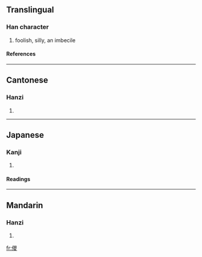 ==Translingual==
===Han character===
{{Han char|rad=人|as=13|sn=15|four=|canj=人山金水 (OUCE)}}
# foolish, silly, an imbecile
====References====
{{Han ref|kx=0119.231|dkj=01201|hdz=10226.090|uh=510D|ud=20749}}
----
==Cantonese==
===Hanzi===
{{yue-hanzi|jyut=|y=so4}}
# {{defn|Cantonese}}
----
==Japanese==
===Kanji===
{{ja-kanji|grade=|rs=人13}}
# {{defn|Japanese}}
====Readings====
{{ja-readings|on=[[さ]] (sa)|kun=}}
----
==Mandarin==
===Hanzi===
{{cmn-hanzi|pin=[[è]] (e4), [[shǎ]] (sha3)|wg=o<sup>4</sup>, sha<sup>3</sup>}}
# {{defn|Mandarin}}

[[fr:儍]]